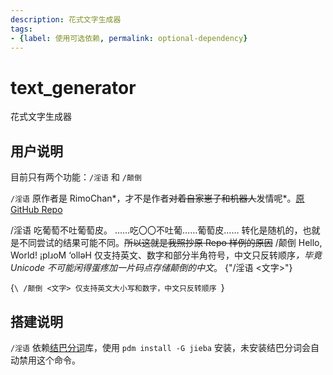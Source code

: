 ```yaml
---
description: 花式文字生成器
tags:
- {label: 使用可选依赖, permalink: optional-dependency}
---
```


# text_generator
花式文字生成器

## 用户说明
目前只有两个功能：`/淫语` 和 `/颠倒`

`/淫语` 原作者是 RimoChan*，才不是作者~~对着自家崽子和机器人~~发情呢*。[原 GitHub Repo](https://github.com/RimoChan/yinglish)

<Example>
  <Send>/淫语 吃葡萄不吐葡萄皮。</Send>
  <Recv>……吃〇〇不吐葡……葡萄皮……</Recv>
  <Note>转化是随机的，也就是不同尝试的结果可能不同。<del>所以这就是我照抄原 Repo 样例的原因</del></Note>
</Example>

<Example>
  <Send>/颠倒 Hello, World!</Send>
  <Recv>¡plɹoM ‘ollǝH</Recv>
  <Note>仅支持英文、数字和部分半角符号，中文只反转顺序<em>，毕竟 Unicode 不可能闲得蛋疼加一片码点存储颠倒的中文</em>。</Note>
</Example>

<Command name="淫语" brief="“较开放的漫画”会出现这个" perm="text_generator.ero">
{"/淫语 <文字>"}
</Command>

<Command name="颠倒" brief="上下颠倒文字" perm="text_generator.ero">{`\
/颠倒 <文字>
仅支持英文大小写和数字，中文只反转顺序
`}</Command>

## 搭建说明
`/淫语` 依赖[结巴分词](https://github.com/fxsjy/jieba)库，使用 `pdm install -G jieba` 安装，未安装结巴分词会自动禁用这个命令。
